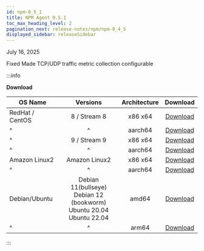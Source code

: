```yaml
---
id: npm-0_5_1
title: NPM Agent 0.5.1
toc_max_heading_level: 2
pagination_next: release-notes/npm/npm-0_4_5
displayed_sidebar: releaseSidebar
---
```


July 16, 2025

<Status>Fixed</Status> Made TCP/UDP traffic metric collection configurable

:::info

**Download**

| OS Name         |                                    Versions                                    | Architecture |                                       Download                                      |
| --------------- | :----------------------------------------------------------------------------: | :----------: | :---------------------------------------------------------------------------------: |
| RedHat / CentOS |                                  8 / Stream 8                                  |    x86 x64   |  [Download](https://repo.whatap.io/centos/8/x86_64/whatap-npmd-0.5.1-0.x86_64.rpm)  |
| ^               |                                        ^                                       |    aarch64   | [Download](https://repo.whatap.io/centos/8/aarch64/whatap-npmd-0.5.1-0.aarch64.rpm) |
| ^               |                                  9 / Stream 9                                  |    x86 x64   |  [Download](https://repo.whatap.io/centos/9/x86_64/whatap-npmd-0.5.1-0.x86_64.rpm)  |
| ^               |                                        ^                                       |    aarch64   | [Download](https://repo.whatap.io/centos/9/aarch64/whatap-npmd-0.5.1-0.aarch64.rpm) |
| Amazon Linux2   |                                  Amazon Linux2                                 |    x86 x64   |  [Download](https://repo.whatap.io/centos/9/x86_64/whatap-npmd-0.5.1-0.x86_64.rpm)  |
| ^               |                                        ^                                       |    aarch64   | [Download](https://repo.whatap.io/centos/9/aarch64/whatap-npmd-0.5.1-0.aarch64.rpm) |
| Debian/Ubuntu   | Debian 11(bullseye)<br/>Debian 12 (bookworm)<br/>Ubuntu 20.04<br/>Ubuntu 22.04 |     amd64    |    [Download](https://repo.whatap.io/debian/unstable/whatap-npmd_0.5.1_amd64.deb)   |
| ^               |                                        ^                                       |     arm64    |    [Download](https://repo.whatap.io/debian/unstable/whatap-npmd_0.5.1_arm64.deb)   |

:::
